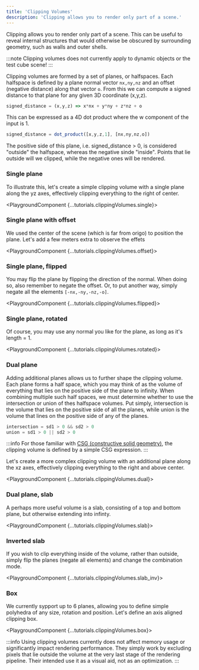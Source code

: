 ```yaml
---
title: 'Clipping Volumes'
description: 'Clipping allows you to render only part of a scene.'
---
```



Clipping allows you to render only part of a scene. 
This can be useful to reveal internal structures that would otherwise be obscured by surrounding geometry, such as walls and outer shells.

:::note
Clipping volumes does not currently apply to dynamic objects or the test cube scene!
:::

Clipping volumes are formed by a set of planes, or halfspaces.
Each halfspace is defined by a plane normal vector `nx,ny,nz` and an offset (negative distance) along that vector `o`.
From this we can compute a signed distance to that plane for any given 3D coordinate (x,y,z).

```typescript
signed_distance = (x,y,z) => x*nx + y*ny + z*nz + o
```

This can be expressed as a 4D dot product where the w component of the input is 1.

```typescript
signed_distance = dot_product([x,y,z,1], [nx,ny,nz,o])
```

The positive side of this plane, i.e. signed_distance > 0, is considered "outside" the halfspace, whereas the negative sinde "inside".
Points that lie outside will we clipped, while the negative ones will be rendered.

### Single plane

To illustrate this, let's create a simple clipping volume with a single plane along the yz axes, effectively clipping everything to the right of center.

<PlaygroundComponent {...tutorials.clippingVolumes.single}></PlaygroundComponent>

### Single plane with offset

We used the center of the scene (which is far from origo) to position the plane.
Let's add a few meters extra to observe the effets

<PlaygroundComponent {...tutorials.clippingVolumes.offset}></PlaygroundComponent>

### Single plane, flipped

You may flip the plane by flipping the direction of the normal.
When doing so, also remember to negate the offset.
Or, to put another way, simply negate all the elements `[-nx,-ny,-nz,-o]`.

<PlaygroundComponent {...tutorials.clippingVolumes.flipped}></PlaygroundComponent>

### Single plane, rotated

Of course, you may use any normal you like for the plane, as long as it's length = 1.

<PlaygroundComponent {...tutorials.clippingVolumes.rotated}></PlaygroundComponent>

### Dual plane

Adding additional planes allows us to further shape the clipping volume.
Each plane forms a half space, which you may think of as the volume of everything that lies on the positive side of the plane to infinity.
When combining multiple such half spaces, we must determine whether to use the intersection or union of thes halfspace volumes.
Put simply, intersection is the volume that lies on the positive side of all the planes, while union is the volume that lines on the positive side of any of the planes.

```typescript
intersection = sd1 > 0 && sd2 > 0
union = sd1 > 0 || sd2 > 0
```

:::info
For those familiar with [CSG (constructive solid geometry)](https://en.wikipedia.org/wiki/Constructive_solid_geometry), the clipping volume is defined by a simple CSG expression.
:::

Let's create a more complex clipping volume with an additional plane along the xz axes, effectively clipping everything to the right and above center.

<PlaygroundComponent {...tutorials.clippingVolumes.dual}></PlaygroundComponent>

### Dual plane, slab

A perhaps more useful volume is a slab, consisting of a top and bottom plane, but otherwise extending into infinty.

<PlaygroundComponent {...tutorials.clippingVolumes.slab}></PlaygroundComponent>

### Inverted slab

If you wish to clip everything inside of the volume, rather than outside, simply flip the planes (negate all elements) and change the combination mode.

<PlaygroundComponent {...tutorials.clippingVolumes.slab_inv}></PlaygroundComponent>

### Box

We currently sypport up to 6 planes, allowing you to define simple polyhedra of any size, rotation and position.
Let's define an axis aligned clipping box.

<PlaygroundComponent {...tutorials.clippingVolumes.box}></PlaygroundComponent>

:::info
Using clipping volumes currently does not affect memory usage or significantly impact rendering performance.
They simply work by excluding pixels that lie outside the volume at the very last stage of the rendering pipeline.
Their intended use it as a visual aid, not as an optimization.
:::
